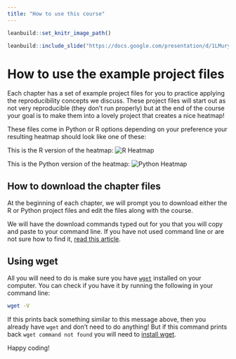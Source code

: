 ```yaml
---
title: "How to use this course"
---
```


```r
leanbuild::set_knitr_image_path()
```

```r
leanbuild::include_slide("https://docs.google.com/presentation/d/1LMurysUhCjZb7DVF6KS9QmJ5NBjwWVjRn40MS9f2noE/edit#slide=id.gf7e3bf260f_0_4")
```

# How to use the example project files

Each chapter has a set of example project files for you to practice applying the reproducibility concepts we discuss.
These project files will start out as not very reproducible (they don't run properly) but at the end of the course your goal is to make them into a lovely project that creates a nice heatmap!

These files come in Python or R options depending on your preference your resulting heatmap should look like one of these:

This is the R version of the heatmap:
![R Heatmap](https://github.com/jhudsl/Reproducibility-Examples/raw/main/r-examples/r-heatmap-final/plots/aml_heatmap.png)

This is the Python version of the heatmap:
![Python Heatmap](https://github.com/jhudsl/Reproducibility-Examples/raw/main/python-examples/python-heatmap-final/plots/aml_heatmap.png)

## How to download the chapter files

At the beginning of each chapter, we will prompt you to download either the R or Python project files and edit the files along with the course.

We will have the download commands typed out for you that you will copy and paste to your command line. If you have not used command line or are not sure how to find it, [read this article](https://towardsdatascience.com/a-quick-guide-to-using-command-line-terminal-96815b97b955).

## Using wget

All you will need to do is make sure you have [`wget`](https://www.gnu.org/software/wget/manual/wget.html) installed on your computer. You can check if you have it by running the following in your command line:

```bash
wget -V
```
If this prints back something similar to this message above, then you already have `wget` and don't need to do anything! But if this command prints back `wget command not found` you will need to [ install wget](https://www.jcchouinard.com/wget/). 

Happy coding!
